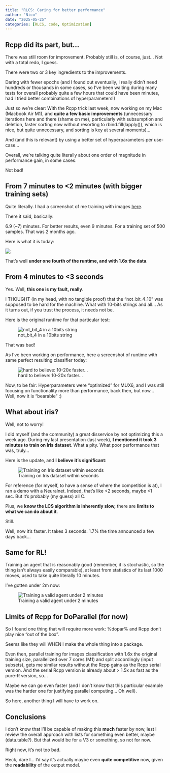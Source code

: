 ```yaml
---
title: "RLCS: Caring for better performance"
author: "Nico"
date: "2025-05-25"
categories: [RLCS, code, Optimization]
---
```


## Rcpp did its part, but...

There was still room for improvement. Probably still is, of course, just... Not with a total redo, I guess.

There were two or 3 key ingredients to the improvements.

Daring with fewer epochs (and I found out eventually, I really didn't need hundreds or thousands in some cases, so I've been waiting during many tests for overall probably quite a few hours that could have been minutes, had I tried better combinations of hyperparameters!)

Just so we're clear: With the Rcpp trick last week, now working on my Mac (Macbook Air M1), and **quite a few basic improvements** (unnecessary iterations here and there (shame on me), particularly with subsumption and deletion, faster sorting now without resorting to rbind.fill(lapply()), which is nice, but quite unnecessary, and sorting is key at several moments)...

And (and this is relevant) by using a better set of hyperparameters per use-case...

Overall, we're talking quite literally about one order of magnitude in performance gain, in some cases.

Not bad!

## From 7 minutes to \<2 minutes (with bigger training sets)

Quite literally. I had a screenshot of me training with images [here](https://kaizen-r.github.io/posts/2025-03-19_ExplainableAI/).

There it said, basically:

6.9 (\~7) minutes. For better results, even 9 minutes. For a training set of 500 samples. That was 2 months ago.

Here is what it is today:

![](mnist_faster.png){fig-align="center"}

That's well **under one fourth of the runtime, and with 1.6x the data**.

## From 4 minutes to \<3 seconds

Yes. Well, **this one is my fault, really**.

I THOUGHT (in my head, with no tangible proof) that the "not_bit_4_10" was supposed to be hard for the machine. What with 10-bits strings and all... As it turns out, if you trust the process, it needs not be.

Here is the original runtime for that particular test:

![not_bit_4 in a 10bits string](not_bit_4_10_sequential_original.jpg)

That was bad!

As I've been working on performance, here a screenshot of runtime with same perfect resulting classifier today:

![hard to believe: 10-20x faster...](not_bit_4_10_now.png)

Now, to be fair: Hyperparameters were "optimized" for MUX6, and I was still focusing on functionality more than performance, back then, but now... Well, now it is "bearable" :)

## What about iris?

Well, not to worry!

I did myself (and the community) a great disservice by not optimizing this a week ago. During my last presentation (last week), **I mentioned it took 3 minutes to train on Iris dataset**. What a pity. What poor performance that was, truly...

Here is the update, and **I believe it's significant**:

![Training on Iris dataset within seconds](new_iris.png){fig-align="center"}

For reference (for myself, to have a sense of where the competition is at), I ran a demo with a Neuralnet. Indeed, that's like \<2 seconds, maybe \<1 sec. But it's probably (my guess) all C.

Plus, we **know the LCS algorithm is inherently slow,** there are **limits to what we can do about it**.

Still.

Well, now it's faster. It takes 3 seconds. 1.7% the time announced a few days back...

## Same for RL!

Training an agent that is reasonably good (remember, it is stochastic, so the thing isn't always easily comparable), at least from statistics of its last 1000 moves, used to take quite literally 10 minutes.

I've gotten under 2m now:

![Training a valid agent under 2 minutes](better_rl.png){alt="Training a valid agent under 2 minutes" fig-align="center"}

## Limits of Rcpp for DoParallel (for now)

So I found one thing that will require more work: %dopar% and Rcpp don't play nice "out of the box".

Seems like they will WHEN I make the whole thing into a package.

Even then, parallel training for images classification with 1.6x the original training size, parallelized over 7 cores (M1) and split accordingly (input subsets), gets me similar results without the Rcpp gains as the Rcpp serial version. And the serial Rcpp version is already about \> 1.5x as fast as the pure-R version, so...

Maybe we can go even faster (and I don't know that this particular example was the harder one for justifying parallel computing... Oh well).

So here, another thing I will have to work on.

## Conclusions

I don't know that I'll be capable of making this **much** faster by now, lest I review the overall approach with lists for something even better, maybe (data.table?). But that would be for a V3 or something, so not for now.

Right now, it's not too bad.

Heck, dare I... I'd say it's actually maybe even **quite competitive** now, given the **readability** of the output model.
